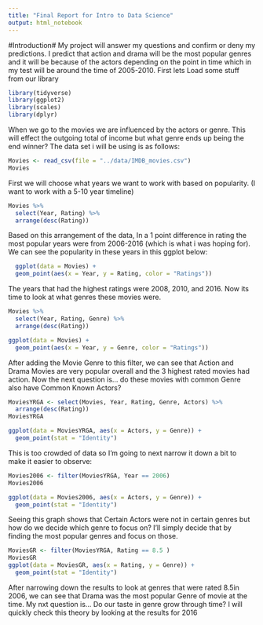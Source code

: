 ```yaml
---
title: "Final Report for Intro to Data Science"
output: html_notebook
---
```


#Introduction#
   My project will answer my questions and confirm or deny my predictions. I predict that action and drama will be the most popular genres and it will be because of the actors depending on the point in time which in my test will be around the time of 2005-2010.
First lets Load some stuff from our library

```r
library(tidyverse)
library(ggplot2)
library(scales)
library(dplyr)
```

When we go to the movies we are influenced by the actors or genre. This will effect the outgoing total of income but what genre ends up being the end winner? The data set i will be using is as follows:

```r
Movies <- read_csv(file = "../data/IMDB_movies.csv")
Movies
```
First we will choose what years we want to work with based on popularity. (I want to work with a 5-10 year timeline)
```r
Movies %>%
  select(Year, Rating) %>%
  arrange(desc(Rating))
```

Based on this arrangement of the data, In a 1 point difference in rating the most popular years were from 2006-2016 (which is what i was hoping for). We can see the popularity in these years in this ggplot below:
```r
  ggplot(data = Movies) +
  geom_point(aes(x = Year, y = Rating, color = "Ratings"))
```

The years that had the highest ratings were 2008, 2010, and 2016. Now its time to look at what genres these movies were.

```r
Movies %>%
  select(Year, Rating, Genre) %>%
  arrange(desc(Rating))
```

```r
ggplot(data = Movies) +
  geom_point(aes(x = Year, y = Genre, color = "Ratings"))
```

After adding the Movie Genre to this filter, we can see that Action and Drama Movies are very popular overall and the 3 highest rated movies had action. Now the next question is... do these movies with common Genre also have Common Known Actors?

```r
MoviesYRGA <- select(Movies, Year, Rating, Genre, Actors) %>%
  arrange(desc(Rating))
MoviesYRGA
```

```r
ggplot(data = MoviesYRGA, aes(x = Actors, y = Genre)) +
  geom_point(stat = "Identity")
```

This is too crowded of data so I'm going to next narrow it down a bit to make it easier to observe:

```r
Movies2006 <- filter(MoviesYRGA, Year == 2006)
Movies2006
```

```r
ggplot(data = Movies2006, aes(x = Actors, y = Genre)) +
  geom_point(stat = "Identity")
```
Seeing this graph shows that Certain Actors were not in certain genres but how do we decide which genre to focus on? I'll simply decide that by finding the most popular genres and focus on those.

```r
MoviesGR <- filter(MoviesYRGA, Rating == 8.5 )
MoviesGR
ggplot(data = MoviesGR, aes(x = Rating, y = Genre)) +
  geom_point(stat = "Identity") 
```

   After narrowing down the results to look at genres that were rated 8.5in 2006, we can see that Drama was the most popular Genre of movie at the time. My nxt question is... Do our taste in genre grow through time? I will quickly check this theory by looking at the results for 2016

































